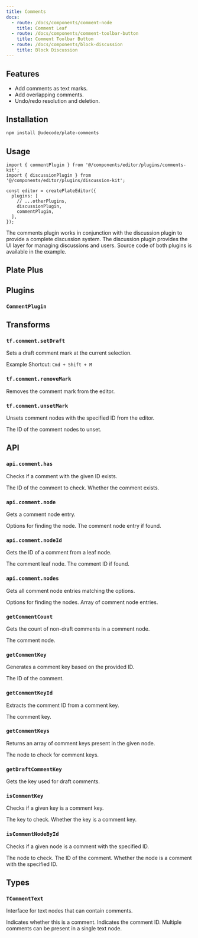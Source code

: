 ```yaml
---
title: Comments
docs:
  - route: /docs/components/comment-node
    title: Comment Leaf
  - route: /docs/components/comment-toolbar-button
    title: Comment Toolbar Button
  - route: /docs/components/block-discussion
    title: Block Discussion
---
```


<ComponentPreview name="comments-demo" />

<PackageInfo>

## Features

- Add comments as text marks.
- Add overlapping comments.
- Undo/redo resolution and deletion.

</PackageInfo>

## Installation
```bash
npm install @udecode/plate-comments
```

## Usage

```tsx
import { commentPlugin } from '@/components/editor/plugins/comments-kit';
import { discussionPlugin } from '@/components/editor/plugins/discussion-kit';

const editor = createPlateEditor({
  plugins: [
    // ...otherPlugins,
    discussionPlugin,
    commentPlugin,
  ],
});
```

The comments plugin works in conjunction with the discussion plugin to provide a complete discussion system. The discussion plugin provides the UI layer for managing discussions and users. Source code of both plugins is available in the example.

## Plate Plus

<ComponentPreviewPro name="comments-pro" />

## Plugins

### `CommentPlugin`

## Transforms

### `tf.comment.setDraft`

Sets a draft comment mark at the current selection.

Example Shortcut: `Cmd + Shift + M`

### `tf.comment.removeMark`

Removes the comment mark from the editor.

### `tf.comment.unsetMark`

Unsets comment nodes with the specified ID from the editor.

<API name="unsetMark">
<APIParameters>
  <APIItem name="id" type="string">
    The ID of the comment nodes to unset.
  </APIItem>
</APIParameters>
</API>

## API

### `api.comment.has`

Checks if a comment with the given ID exists.

<API name="has">
<APIParameters>
  <APIItem name="id" type="string">
    The ID of the comment to check.
  </APIItem>
</APIParameters>
<APIReturns type="boolean">
  Whether the comment exists.
</APIReturns>
</API>

### `api.comment.node`

Gets a comment node entry.

<API name="node">
<APIOptions type="EditorNodesOptions & { id?: string; isDraft?: boolean }" optional>
  Options for finding the node.
</APIOptions>
<APIReturns type="NodeEntry<TCommentText> | undefined">
  The comment node entry if found.
</APIReturns>
</API>

### `api.comment.nodeId`

Gets the ID of a comment from a leaf node.

<API name="nodeId">
<APIParameters>
  <APIItem name="leaf" type="TCommentText">
    The comment leaf node.
  </APIItem>
</APIParameters>
<APIReturns type="string | undefined">
  The comment ID if found.
</APIReturns>
</API>

### `api.comment.nodes`

Gets all comment node entries matching the options.

<API name="nodes">
<APIOptions type="EditorNodesOptions & { id?: string; isDraft?: boolean }" optional>
  Options for finding the nodes.
</APIOptions>
<APIReturns type="NodeEntry<TCommentText>[]">
  Array of comment node entries.
</APIReturns>
</API>

### `getCommentCount`

Gets the count of non-draft comments in a comment node.

<API name="getCommentCount">
<APIParameters>
  <APIItem name="node" type="TCommentText">
    The comment node.
  </APIItem>
</APIParameters>
</API>

### `getCommentKey`

Generates a comment key based on the provided ID.

<API name="getCommentKey">
<APIParameters>
  <APIItem name="id" type="string">
    The ID of the comment.
  </APIItem>
</APIParameters>
</API>

### `getCommentKeyId`

Extracts the comment ID from a comment key.

<API name="getCommentKeyId">
<APIParameters>
  <APIItem name="key" type="string">
    The comment key.
  </APIItem>
</APIParameters>
</API>

### `getCommentKeys`

Returns an array of comment keys present in the given node.

<API name="getCommentKeys">
<APIParameters>
  <APIItem name="node" type="TCommentText">
    The node to check for comment keys.
  </APIItem>
</APIParameters>
</API>

### `getDraftCommentKey`

Gets the key used for draft comments.

### `isCommentKey`

Checks if a given key is a comment key.

<API name="isCommentKey">
<APIParameters>
  <APIItem name="key" type="string">
    The key to check.
  </APIItem>
</APIParameters>

<APIReturns type="boolean">
  Whether the key is a comment key.
</APIReturns>
</API>

### `isCommentNodeById`

Checks if a given node is a comment with the specified ID.

<API name="isCommentNodeById">
<APIParameters>
  <APIItem name="node" type="TNode">
    The node to check.
  </APIItem>
  <APIItem name="id" type="string">
    The ID of the comment.
  </APIItem>
</APIParameters>

<APIReturns type="boolean">
  Whether the node is a comment with the specified ID.
</APIReturns>
</API>

## Types

### `TCommentText`

Interface for text nodes that can contain comments.

<API name="TCommentText">
<APIAttributes>
  <APIItem name="comment" type="boolean" optional>
    Indicates whether this is a comment.
  </APIItem>
  <APIItem name="comment_<id>" type="boolean" optional>
    Indicates the comment ID. Multiple comments can be present in a single text node.
  </APIItem>
</APIAttributes>
</API>
